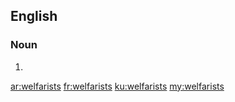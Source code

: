 ==English==

===Noun===
{{head|en|noun plural form}}

# {{plural of|welfarist|lang=en}}

[[ar:welfarists]]
[[fr:welfarists]]
[[ku:welfarists]]
[[my:welfarists]]